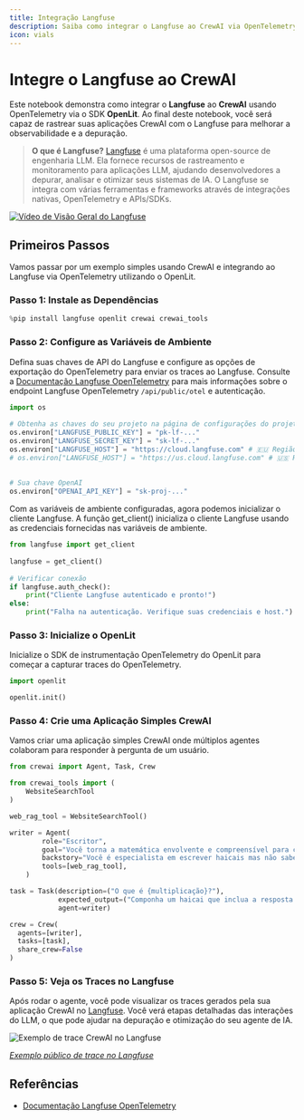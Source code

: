 ```yaml
---
title: Integração Langfuse
description: Saiba como integrar o Langfuse ao CrewAI via OpenTelemetry usando OpenLit
icon: vials
---
```


# Integre o Langfuse ao CrewAI

Este notebook demonstra como integrar o **Langfuse** ao **CrewAI** usando OpenTelemetry via o SDK **OpenLit**. Ao final deste notebook, você será capaz de rastrear suas aplicações CrewAI com o Langfuse para melhorar a observabilidade e a depuração.

> **O que é Langfuse?** [Langfuse](https://langfuse.com) é uma plataforma open-source de engenharia LLM. Ela fornece recursos de rastreamento e monitoramento para aplicações LLM, ajudando desenvolvedores a depurar, analisar e otimizar seus sistemas de IA. O Langfuse se integra com várias ferramentas e frameworks através de integrações nativas, OpenTelemetry e APIs/SDKs.

[![Vídeo de Visão Geral do Langfuse](https://github.com/user-attachments/assets/3926b288-ff61-4b95-8aa1-45d041c70866)](https://langfuse.com/watch-demo)

## Primeiros Passos

Vamos passar por um exemplo simples usando CrewAI e integrando ao Langfuse via OpenTelemetry utilizando o OpenLit.

### Passo 1: Instale as Dependências

```python
%pip install langfuse openlit crewai crewai_tools
```

### Passo 2: Configure as Variáveis de Ambiente

Defina suas chaves de API do Langfuse e configure as opções de exportação do OpenTelemetry para enviar os traces ao Langfuse. Consulte a [Documentação Langfuse OpenTelemetry](https://langfuse.com/docs/opentelemetry/get-started) para mais informações sobre o endpoint Langfuse OpenTelemetry `/api/public/otel` e autenticação.

```python
import os
 
# Obtenha as chaves do seu projeto na página de configurações do projeto: https://cloud.langfuse.com
os.environ["LANGFUSE_PUBLIC_KEY"] = "pk-lf-..." 
os.environ["LANGFUSE_SECRET_KEY"] = "sk-lf-..."
os.environ["LANGFUSE_HOST"] = "https://cloud.langfuse.com" # 🇪🇺 Região UE
# os.environ["LANGFUSE_HOST"] = "https://us.cloud.langfuse.com" # 🇺🇸 Região EUA
 
 
# Sua chave OpenAI
os.environ["OPENAI_API_KEY"] = "sk-proj-..."
```
Com as variáveis de ambiente configuradas, agora podemos inicializar o cliente Langfuse. A função get_client() inicializa o cliente Langfuse usando as credenciais fornecidas nas variáveis de ambiente.

```python
from langfuse import get_client
 
langfuse = get_client()
 
# Verificar conexão
if langfuse.auth_check():
    print("Cliente Langfuse autenticado e pronto!")
else:
    print("Falha na autenticação. Verifique suas credenciais e host.")
```

### Passo 3: Inicialize o OpenLit

Inicialize o SDK de instrumentação OpenTelemetry do OpenLit para começar a capturar traces do OpenTelemetry.

```python
import openlit

openlit.init()
```

### Passo 4: Crie uma Aplicação Simples CrewAI

Vamos criar uma aplicação simples CrewAI onde múltiplos agentes colaboram para responder à pergunta de um usuário.

```python
from crewai import Agent, Task, Crew

from crewai_tools import (
    WebsiteSearchTool
)

web_rag_tool = WebsiteSearchTool()

writer = Agent(
        role="Escritor",
        goal="Você torna a matemática envolvente e compreensível para crianças pequenas através de poesias",
        backstory="Você é especialista em escrever haicais mas não sabe nada de matemática.",
        tools=[web_rag_tool],  
    )

task = Task(description=("O que é {multiplicação}?"),
            expected_output=("Componha um haicai que inclua a resposta."),
            agent=writer)

crew = Crew(
  agents=[writer],
  tasks=[task],
  share_crew=False
)
```

### Passo 5: Veja os Traces no Langfuse

Após rodar o agente, você pode visualizar os traces gerados pela sua aplicação CrewAI no [Langfuse](https://cloud.langfuse.com). Você verá etapas detalhadas das interações do LLM, o que pode ajudar na depuração e otimização do seu agente de IA.

![Exemplo de trace CrewAI no Langfuse](https://langfuse.com/images/cookbook/integration_crewai/crewai-example-trace.png)

_[Exemplo público de trace no Langfuse](https://cloud.langfuse.com/project/cloramnkj0002jz088vzn1ja4/traces/e2cf380ffc8d47d28da98f136140642b?timestamp=2025-02-05T15%3A12%3A02.717Z&observation=3b32338ee6a5d9af)_

## Referências

- [Documentação Langfuse OpenTelemetry](https://langfuse.com/docs/opentelemetry/get-started)